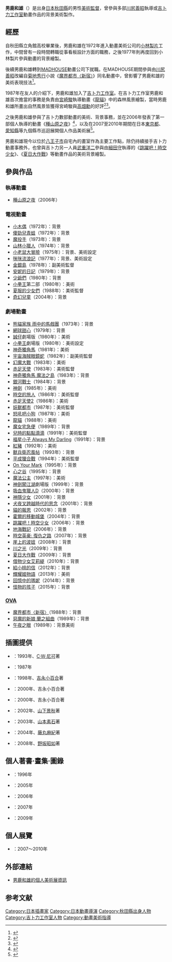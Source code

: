 {{noteTA
|G1=Ghibli
|1=zh-tw:咪咪流浪記; zh-hk:星仔走天涯; zh-cn:咪咪流浪记; zh-sg:咪咪流浪记
|2=zh-tw:小拳王; zh-hk:鐵拳浪子; zh-cn:明日之丈; zh-sg:明日之丈 
|3=zh-tw:神奇獨角馬; zh-hk：小小獨角獸; zh-cn:小小独角兽; zh-sg:小小独角兽
|4=zh-tw:銀河戰士(Lensman); zh-hk:天眼急先鋒; zh-cn:透镜人; zh-sg:透镜人
|5=zh-tw:福星小子;zh-hk:山T女福星; zh-cn:福星小子; zh-sg:福星小子
|6=zh-tw:神劍闖江湖; zh-hk:浪客劍心; zh-cn:浪客剑心; zh-sg:浪客剑心
|7=zh-tw:跳躍吧！時空少女; zh-hk:穿越時空的少女; zh-cn:穿越时空的少女; zh-sg:穿越时空的少女
|8=zh-tw:怪物的孩子; zh-hk:怪物之子; zh-cn:怪物的孩子; zh-sg:怪物的孩子
}}
{{藝人
|姓名 =  男鹿和雄
|類型 = 導演
|羅馬拼音 = Oga Kazuo
|國籍 = {{JPN}}
|籍貫 = [[秋田縣|秋田縣]]
|出生日期 = {{birth date and age|1952|2|29}}
|出生地點 = {{flagicon|Japan}} [[秋田縣|秋田縣]][[大仙市|大仙市]]
|逝世日期 =
|逝世地點 =
|職業 = 動畫美術監督、動畫導演、插畫家
|教育程度 = 秋田縣立角館高校
|IMDb = 0644470
|代表作 = 《[[種山原之夜|種山原之夜]]》
}}
{{japanese|japanese=男鹿 和雄|kana=おが かずお|romaji=Oga Kazuo}}
'''男鹿和雄'''（{{bd|1952年2月29日|catIdx=O}}）是出身[[日本|日本]][[秋田縣|秋田縣]]的男性[[美術指導|美術監督]]，曾參與多部[[川尻善昭|川尻善昭]]執導或[[吉卜力工作室|吉卜力工作室]]動畫作品的背景美術製作。

== 經歷 ==
自秋田縣立角館高校畢業後，男鹿和雄在1972年進入動畫美術公司的[[小林製片|小林製片]]工作，中間曾有一段時間轉職從事看板設計方面的職務，之後1977年則再度回到小林製片參與動畫的背景繪製。

後續男鹿和雄轉到[[MADHOUSE|MADHOUSE]]動畫公司下就職。在MADHOUSE期間參與由[[川尻善昭|川尻善昭]]改編自[[菊地秀行|菊地秀行]]小說《[[魔界都市〈新宿〉|魔界都市〈新宿〉]]》同名動畫中，曾影響了男鹿和雄的美術表現技法<ref>{{Cite web |url=http://www.adnet-sakigake.com/kyo/interview/oga/ |script-title=ja:Kazuo Oga　男鹿　和雄さん　アニメーション美術監督・挿画家 |work=adnet-sakigake |date=2005-06 |accessdate=2012-09-13 |deadurl=yes |archiveurl=https://web.archive.org/web/20131103014437/http://www.adnet-sakigake.com/kyo/interview/oga/ |archivedate=2013-11-03 }}</ref>。

1987年在友人的介紹下，男鹿和雄加入了[[吉卜力工作室|吉卜力工作室]]。在吉卜力工作室男鹿和雄首次擔當的事務是負責由[[宮崎駿|宮崎駿]]執導動畫《[[龍貓|龍貓]]》中的森林風景繪製，當時男鹿和雄所畫出自然風景皆獲得宮崎駿與[[高畑勳|高畑勳]]的好評<ref>{{Cite book |script-title=ja:映画を作りながら考えたことII |location=日本 |publisher=[[德間書店|德間書店]] |author=[[高畑勳|高畑勳]] |date=1999 |pages=165頁  |ISBN=4-19-861047-9 |accessdate=2012-09-05 }}</ref><ref>{{Cite web |url=http://www.ntv.co.jp/oga/about/ogakazuotoha.html#miryoku1 |script-title=ja:男鹿和雄とは |publisher=[[日本電視台|日本電視台]] |date=2006-07-28 |accessdate=2012-09-13 |archive-date=2014-08-18 |archive-url=https://web.archive.org/web/20140818213630/http://www.ntv.co.jp/oga/about/ogakazuotoha.html#miryoku1 |dead-url=no }}</ref>。

之後男鹿和雄參與了吉卜力數部動畫的美術、背景事務，並在2006年發表了第一部個人執導的動畫《[[種山原之夜|種山原之夜]]》<ref>{{Cite web |url=http://www.ghibli.jp/taneyamagahara/00info/000832.html#more |script-title=ja:角館イベント・ミニレポート |publisher=[[吉卜力工作室|吉卜力工作室]] |date=2006-07-28 |accessdate=2012-09-13 |archive-date=2015-04-10 |archive-url=https://web.archive.org/web/20150410130601/http://www.ghibli.jp/taneyamagahara/00info/000832.html#more |dead-url=no }}</ref>，以及在2007至2010年期間在日本[[東京都|東京都]]、[[愛知縣|愛知縣]]等九個縣市巡迴展開個人作品美術展<ref>{{Cite web |url=http://www.ntv.co.jp/oga/jyunkaiten/index.html |script-title=ja:ジブリの絵職人・男鹿和雄展 |publisher=日本電視台 |date=2005-06 |accessdate=2012-09-13 |archive-date=2012-09-24 |archive-url=https://web.archive.org/web/20120924102001/http://www.ntv.co.jp/oga/jyunkaiten/index.html |dead-url=no }}</ref>。

男鹿和雄現今以位於[[八王子市|八王子市]]自宅內的畫室作為主要工作點，除仍持續接手吉卜力動畫事務外，也曾與吉卜力另一人員[[武重洋二|武重洋二]]參與由[[細田守|細田守]]執導的《[[跳躍吧！時空少女|跳躍吧！時空少女]]》、《[[夏日大作戰|夏日大作戰]]》等動畫作品的美術背景繪製。

== 參與作品 ==
=== 執導動畫 ===
*[[種山原之夜|種山原之夜]]（2006年）

=== 電視動畫 ===
*[[小木偶_(動畫)|小木偶]]（1972年）：背景
*[[傻勁兒青蛙|傻勁兒青蛙]]（1972年）：背景
*[[魔投手|魔投手]]（1973年）：背景
*[[山林小獵人|山林小獵人]]（1974年）：背景
*[[小老鼠大冒險|小老鼠大冒險]]（1975年）：背景、美術設定
*[[咪咪流浪記|咪咪流浪記]]（1977年）：背景、美術設定
*[[金銀島_(動畫)|金銀島]]（1978年）：副美術監督
*[[安妮的日記_(動畫)|安妮的日記]]（1979年）：背景
*[[少爺們|少爺們]]（1980年）：背景
*[[小拳王|小拳王]]第二部（1980年）：美術
*[[夏服的少女們|夏服的少女們]]（1988年）：美術監督
*[[奇幻兒童|奇幻兒童]]（2004年）：背景

=== 劇場動畫 ===
*[[熊貓家族_雨中的馬戲團|熊貓家族 雨中的馬戲團]]（1973年）：背景
*[[網球甜心|網球甜心]]（1979年）：背景
*[[誠仔|誠仔]]劇場版（1980年）：美術
*[[小拳王|小拳王]]劇場版（1980年）：美術設定
*[[神奇獨角馬|神奇獨角馬]]（1981年）：美術
*[[宇宙海賊眼鏡蛇|宇宙海賊眼鏡蛇]]（1982年）：副美術監督
*[[幻魔大戰|幻魔大戰]]（1983年）：美術
*[[赤足天使|赤足天使]]（1983年）：美術監督
*[[神奇獨角馬_魔法之島|神奇獨角馬 魔法之島]]（1983年）：背景
*[[銀河戰士|銀河戰士]]（1984年）：背景
*[[神劍_(1985年動畫)|神劍]]（1985年）：美術
*[[時空的旅人|時空的旅人]]（1986年）：美術監督
*[[赤足天使2|赤足天使2]]（1986年）：美術
*[[妖獸都市|妖獸都市]]（1987年）：美術監督
*[[怒吼吧小狗|怒吼吧小狗]]（1987年）：美術
*[[龍貓|龍貓]]（1988年）：美術
*[[魔女宅急便|魔女宅急便]]（1989年）：背景
*[[兒時的點點滴滴|兒時的點點滴滴]]（1991年）：美術監督
*[[福星小子_Always_My_Darling|福星小子 Always My Darling]]（1991年）：背景
*[[紅豬|紅豬]]（1992年）：美術
*[[獸兵衛忍風帖|獸兵衛忍風帖]]（1993年）：背景
*[[平成狸合戰|平成狸合戰]]（1994年）：美術監督
*[[On_Your_Mark|On Your Mark]]（1995年）：背景
*[[心之谷|心之谷]]（1995年）：背景
*[[魔法公主|魔法公主]]（1997年）：美術
*[[神劍闖江湖|神劍闖江湖]]劇場版（1999年）：背景
*[[吸血鬼獵人D#劇場版|吸血鬼獵人D]]（2000年）：背景
*[[神隱少女|神隱少女]]（2001年）：背景
*[[犬夜叉#劇場版|犬夜叉跨越時代的思念]]（2001年）：背景
*[[貓的報恩|貓的報恩]]（2002年）：背景
*[[霍爾的移動城堡|霍爾的移動城堡]]（2004年）：背景
*[[跳躍吧！時空少女|跳躍吧！時空少女]]（2006年）：背景
*[[地海戰記|地海戰記]]（2006年）：背景
*[[時空英豪:_復仇之路|時空英豪: 復仇之路]]（2007年）：背景
*[[崖上的波妞|崖上的波妞]]（2008年）：背景
*[[川之光|川之光]]（2009年）：背景
*[[夏日大作戰|夏日大作戰]]（2009年）：背景
*[[借物少女艾莉緹|借物少女艾莉緹]]（2010年）：背景
*[[給小桃的信|給小桃的信]]（2012年）：背景
*[[輝耀姬物語|輝耀姬物語]]（2013年）：美術
*[[回憶中的瑪妮|回憶中的瑪妮]]（2014年）：背景
*[[怪物的孩子|怪物的孩子]]（2015年）：背景

=== [[OVA|OVA]] ===
*[[魔界都市〈新宿〉|魔界都市〈新宿〉]]（1988年）：背景
*[[惡魔的新娘_蘭之組曲|惡魔的新娘 蘭之組曲]]（1989年）：背景
*[[午夜之眼|午夜之眼]]（1989年）：背景美術

== 插圖提供 ==
*{{nihongo|紅魔鬼寄的信|LETTERS―赤鬼からの便り}}：1993年、[[C·W·尼可|C·W·尼可]]著
*{{nihongo|電影興行師|映画興行師}}：1987年
*{{nihongo|詩畫集‧小祈福|詩画集・小さな祈り}}：1998年、[[吉永小百合|吉永小百合]]著
*{{nihongo|第二樂章‧廣島之風|第二楽章・ヒロシマの風}}：2000年、吉永小百合著
*{{nihongo|第二樂章‧來自長崎|第二楽章・長崎から }}：2000年、吉永小百合著
*{{nihongo|有趣地了解日本經濟|日本経済のことが面白いほど分かる本}}：2002年、[[山下景秋|山下景秋]]著
*{{nihongo|老鼠天婦羅|ねずてん}}：2003年、[[山本素石|山本素石]]著
*{{nihongo|簡單了解經濟新聞|経済のニュースがスラスラわかる本}}：2004年、[[藤丸麻紀|藤丸麻紀]]著
*{{nihongo|海龜與少年|ウミガメと少年}}：2008年、[[野坂昭如|野坂昭如]]著

== 個人著書‧畫集‧圖錄 ==
*{{nihongo|男鹿和雄畫集 吉卜力美術系列|男鹿和雄画集 ジブリTHE ARTシリーズ}}：1996年
*{{nihongo|男鹿和雄畫集II 吉卜力美術系列|男鹿和雄画集II ジブリTHE ARTシリーズ}}：2005年
*{{nihongo|繪本‧種山原之夜|絵本‧種山ヶ原の夜}}：2006年
*{{nihongo|男鹿和雄展圖錄|男鹿和雄展 図録}}：2007年
*{{nihongo|秋田縣遊玩美景|秋田、遊びの風景}}：2009年

== 個人展覽 ==
*{{nihongo|吉卜力的繪畫巨匠‧男鹿和雄展|ジブリの絵職人・男鹿和雄展}}：2007～2010年

==外部連結==
*{{ja}}[http://www.ntv.co.jp/oga/ 男鹿和雄的個人美術展資訊] {{Wayback|url=http://www.ntv.co.jp/oga/ |date=20070913030038 }}

==参考文献==
{{Reflist}}

{{吉卜力工作室}}
{{Normdaten}}
{{DEFAULTSORT:Oga Kazuo}}
[[Category:日本插畫家|Category:日本插畫家]]
[[Category:日本動畫導演|Category:日本動畫導演]]
[[Category:秋田縣出身人物|Category:秋田縣出身人物]]
[[Category:吉卜力工作室人物|Category:吉卜力工作室人物]]
[[Category:動畫美術指導|Category:動畫美術指導]]